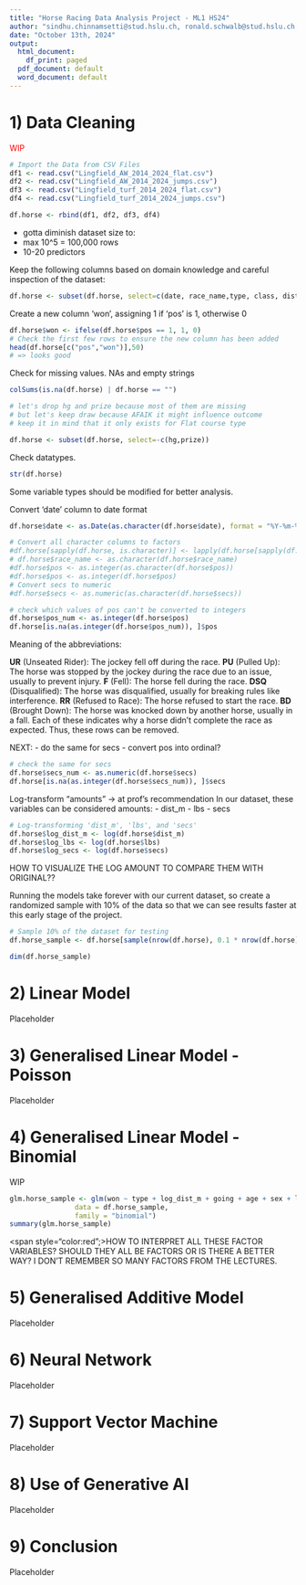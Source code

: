 ---
title: "Horse Racing Data Analysis Project - ML1 HS24"
author: "sindhu.chinnamsetti@stud.hslu.ch, ronald.schwalb@stud.hslu.ch, eniko.simo@stud.hslu.ch"
date: "October 13th, 2024"
output:
  html_document:
    df_print: paged
  pdf_document: default
  word_document: default
---

# 1) Data Cleaning
<span style="color:red">WIP</span>


```{r}
# Import the Data from CSV Files
df1 <- read.csv("Lingfield_AW_2014_2024_flat.csv")
df2 <- read.csv("Lingfield_AW_2014_2024_jumps.csv")
df3 <- read.csv("Lingfield_turf_2014_2024_flat.csv")
df4 <- read.csv("Lingfield_turf_2014_2024_jumps.csv")

df.horse <- rbind(df1, df2, df3, df4)
```

- gotta diminish dataset size to: 
- max 10^5 = 100,000 rows
- 10-20 predictors

Keep the following columns based on domain knowledge and careful inspection of the dataset:

```{r}
df.horse <- subset(df.horse, select=c(date, race_name,type, class, dist_m, going, ran, pos, draw, horse, age, sex, lbs, hg, secs, jockey, trainer, prize))
```

Create a new column 'won', assigning 1 if 'pos' is 1, otherwise 0

```{r}
df.horse$won <- ifelse(df.horse$pos == 1, 1, 0)
# Check the first few rows to ensure the new column has been added
head(df.horse[c("pos","won")],50)
# => looks good
```

Check for missing values. NAs and empty strings
```{r}
colSums(is.na(df.horse) | df.horse == "")
```

```{r}
# let's drop hg and prize because most of them are missing
# but let's keep draw because AFAIK it might influence outcome
# keep it in mind that it only exists for Flat course type

df.horse <- subset(df.horse, select=-c(hg,prize))
```
Check datatypes. 
```{r}
str(df.horse)
```
Some variable types should be modified for better analysis. 

Convert 'date' column to date format
```{r}
df.horse$date <- as.Date(as.character(df.horse$date), format = "%Y-%m-%d")
```

```{r}
# Convert all character columns to factors
#df.horse[sapply(df.horse, is.character)] <- lapply(df.horse[sapply(df.horse, is.character)], as.factor)
# df.horse$race_name <- as.character(df.horse$race_name)
#df.horse$pos <- as.integer(as.character(df.horse$pos))
#df.horse$pos <- as.integer(df.horse$pos)
# Convert secs to numeric 
#df.horse$secs <- as.numeric(as.character(df.horse$secs))
```
```{r}
# check which values of pos can't be converted to integers
df.horse$pos_num <- as.integer(df.horse$pos)
df.horse[is.na(as.integer(df.horse$pos_num)), ]$pos
```

Meaning of the abbreviations:

**UR** (Unseated Rider): The jockey fell off during the race.
**PU** (Pulled Up): The horse was stopped by the jockey during the race due to an issue, usually to prevent injury.
**F** (Fell): The horse fell during the race.
**DSQ** (Disqualified): The horse was disqualified, usually for breaking rules like interference.
**RR** (Refused to Race): The horse refused to start the race.
**BD** (Brought Down): The horse was knocked down by another horse, usually in a fall.
Each of these indicates why a horse didn't complete the race as expected. Thus, these rows can be removed. 

NEXT: 
- do the same for secs
- convert pos into ordinal?
 

```{r}
# check the same for secs
df.horse$secs_num <- as.numeric(df.horse$secs)
df.horse[is.na(as.integer(df.horse$secs_num)), ]$secs
```

Log-transform “amounts” -> at prof's recommendation
In our dataset, these variables can be considered amounts:
- dist_m
- lbs
- secs
```{r}
# Log-transforming 'dist_m', 'lbs', and 'secs'
df.horse$log_dist_m <- log(df.horse$dist_m)
df.horse$log_lbs <- log(df.horse$lbs)
df.horse$log_secs <- log(df.horse$secs)
```

HOW TO VISUALIZE THE LOG AMOUNT TO COMPARE THEM WITH ORIGINAL??

Running the models take forever with our current dataset, so create a randomized sample with 10% of the data so that we can see results faster at this early stage of the project. 

```{r}
# Sample 10% of the dataset for testing
df.horse_sample <- df.horse[sample(nrow(df.horse), 0.1 * nrow(df.horse)), ]

dim(df.horse_sample)
```
# 2) Linear Model
Placeholder

# 3) Generalised Linear Model - Poisson
Placeholder

# 4) Generalised Linear Model - Binomial
WIP 
```{r}
glm.horse_sample <- glm(won ~ type + log_dist_m + going + age + sex + log_lbs + log_secs, 
                data = df.horse_sample,
                family = "binomial")
summary(glm.horse_sample)

```
<span style="color:red";>HOW TO INTERPRET ALL THESE FACTOR VARIABLES?
SHOULD THEY ALL BE FACTORS OR IS THERE A BETTER WAY?
I DON'T REMEMBER SO MANY FACTORS FROM THE LECTURES. </span>



# 5) Generalised Additive Model
Placeholder

# 6) Neural Network
Placeholder

# 7) Support Vector Machine
Placeholder

# 8) Use of Generative AI
Placeholder

# 9) Conclusion
Placeholder